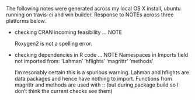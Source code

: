 The following notes were generated across my local OS X install, ubuntu running on travis-ci and win builder. Response to NOTEs across three platforms below.

* checking CRAN incoming feasibility ... NOTE

  Roxygen2 is not a spelling error.

* checking dependencies in R code ... NOTE
  Namespaces in Imports field not imported from:
  'Lahman' 'hflights' 'magrittr' 'methods'
  
  I'm resonably certain this is a spurious warning. Lahman and hflights
  are data packages and hence have nothing to import. Functions from
  magrittr and methods are used with :: (but during package build 
  so I don't think the current checks see them)
 

